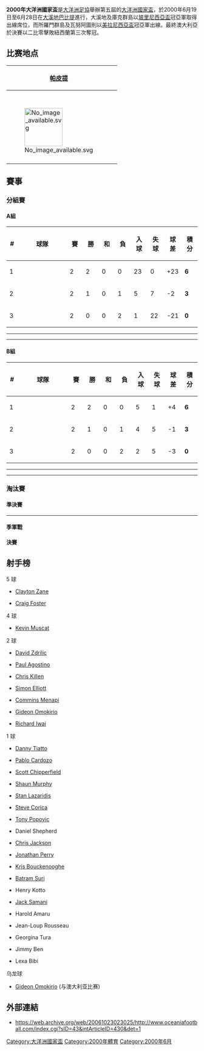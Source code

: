 {{Infobox 國際足球賽事賽季
| tourney_name     = 大洋洲國家盃
| year             = 2000年
| other_titles     = 2000 Coupe d'Océanie des nations <br> 2000 OFC Aibu te Fenua
| image            = 
| size             = 
| caption          = 
| edition          = 5
| country          = 大溪地
| defending_champ  = NZL
| dates            = 6月19日–6月28日
| num_teams        = 6 隊
| confederations   = 1
| venues           = 1
| cities           = 1
| champion         = AUS
| count            = 3
| second           = NZL
| third            = SOL
| fourth           = VAN
| matches          = 10
| goals            = 48
| attendance       = 
| top_scorer       = {{flagicon|AUS}} {{tsl|en|Craig Foster (footballer)|Craig Foster}}<br> {{flagicon|AUS}} {{tsl|en|Clayton Zane|Clayton Zane}}<br>（各 5 球）
| prevseason       = [[1998年大洋洲國家盃|1998]]
| nextseason       = [[2002年大洋洲國家盃|2002]]
}}

'''2000年大洋洲國家盃'''是[[大洋洲足協|大洋洲足協]]舉辦第五屆的[[大洋洲國家盃|大洋洲國家盃]]，於2000年6月19日至6月28日在[[大溪地|大溪地]][[巴比提|巴比提]]進行，大溪地及庫克群島以[[玻里尼西亞盃|玻里尼西亞盃]]冠亞軍取得出線席位，而所羅門群島及瓦努阿圖則以[[美拉尼西亞盃|美拉尼西亞盃]]冠亞軍出線。最終澳大利亞於決賽以二比零擊敗紐西蘭第三次奪冠。

==比赛地点==
{| class="wikitable" style="text-align:center;"
|-
!width="200"|[[帕皮提|帕皮提]]
! rowspan=16|
{{Location map+|French Polynesia|width=350|float=center|caption|places=
{{Location map~|French Polynesia|lat=-17.535|long=-149.569722|label=[[帕皮提|帕皮提]] |position=left}}}}
|-
|{{le|斯塔德·帕特剧院|Stade Pater Te Hono Nui}}
|-
|<small>{{Coord|17|32|24|S|149|33|7|W|display=inline|name=North Harbour Stadium}}</small>
|-
|[[File:No_image_available.svg|100px]]
|-
|}

== 賽事 ==
=== 分組賽 ===
==== A組 ====
{| style=border-collapse:collapse border=1 cellspacing=0 cellpadding=5 align=center
|- align=center bgcolor=#efefef
!width=15|#
!width=150|球隊
!width=30|賽
!width=30|勝
!width=30|和
!width=30|負
!width=30|入球
!width=30|失球
!width=30|球差
!width=30|積分
|- align=center bgcolor=DDEEFF
|1
|align=left|'''{{fb|AUS}}'''
|2||2||0||0||23||0||+23||'''6'''
|- align=center bgcolor=DDEEFF
|2
|align=left|'''{{fb|SOL}}'''
|2||1||0||1||5||7||-2||'''3'''
|- align=center 
|3
|align=left|{{fb|COK}}
|2||0||0||2||1||22||-21||'''0'''
|}

{{footballbox
|date = 6月19日 
|team1 = {{fb-rt|AUS}}
|score = 17–0
|report= 
|team2 = {{fb|COK}}
|goals1 = 
|goals2 = 
|stadium = 
}}
----
{{footballbox
|date = 6月21日 
|team1 = {{fb-rt|SOL}}
|score = 5–1
|report= 
|team2 = {{fb|COK}}
|goals1 = 
|goals2 = 
|stadium = 
}}
----
{{footballbox
|date = 6月23日
|team1 = {{fb-rt|AUS}}
|score = 6–0
|report=
|team2 = {{fb|SOL}}
|goals1 = 
|goals2 = 
|stadium = 
}}

==== B組 ====
{| style=border-collapse:collapse border=1 cellspacing=0 cellpadding=5 align=center
|- align=center bgcolor=#efefef
!width=15|#
!width=150|球隊
!width=30|賽
!width=30|勝
!width=30|和
!width=30|負
!width=30|入球
!width=30|失球
!width=30|球差
!width=30|積分
|- align=center bgcolor=DDEEFF
|1
|style="text-align:left;"|'''{{fb|NZL}}'''
|2||2||0||0||5||1||+4||'''6'''
|- align=center bgcolor=DDEEFF
|2 
|style="text-align:left;"|'''{{fb|VAN}}'''
|2||1||0||1||4||5||-1||'''3'''
|- align=center 
|3
|style="text-align:left;"|{{fb|TAH|name=大溪地}}
|2||0||0||2||2||5||-3||'''0'''
|}


{{footballbox
|date = 6月19日 
|team1 = {{fb-rt|NZL}}
|score = 2–0
|report= 
|team2 = {{fb|TAH|name=大溪地}}
|goals1 = 
|goals2 = 
|stadium = 
}}
----
{{footballbox
|date = 6月21日 
|team1 = {{fb-rt|NZL}}
|score = 3–1
|report= 
|team2 = {{fb|VAN}}
|goals1 = 
|goals2 = 
|stadium = 
}}
----
{{footballbox
|date = 6月23日 
|team1 = {{fb-rt|VAN}}
|score = 3–2
|report= 
|team2 = {{fb|TAH|name=大溪地}}
|goals1 = 
|goals2 = 
|stadium = 
}}

=== 淘汰賽 ===
==== 準決賽 ====
{{footballbox
|date = 6月25日 
|team1 = {{fb-rt|AUS}}
|score = 1–0
|report= 
|team2 = {{fb|VAN}}
|goals1 = 
|goals2 = 
|stadium = 
}}
----
{{footballbox
|date = 6月25日 
|team1 = {{fb-rt|NZL}}
|score = 2–0
|report= 
|team2 = {{fb|SOL}}
|goals1 = 
|goals2 = 
|stadium = 
}}

==== 季軍戰 ====
{{footballbox
|date = 6月28日 
|team1 = {{fb-rt|SOL}}
|score = 2–1
|report= 
|team2 = {{fb|VAN}}
|goals1 = 
|goals2 = 
|stadium = 
}}

==== 決賽 ====
{{footballbox
|date = 6月28日 
|team1 = {{fb-rt|AUS}}
|score = 2–0
|report= 
|team2 = {{fb|NZL}}
|goals1 = 
|goals2 = 
|stadium = 
}}
==射手榜==
;5 球
* {{flagicon|AUS}} [[Clayton_Zane|Clayton Zane]]
* {{flagicon|AUS}} [[Craig_Foster_(Australian_footballer)|Craig Foster]]
;4 球
* {{flagicon|AUS}} [[Kevin_Muscat|Kevin Muscat]]
;2 球
{{div col|colwidth=22em}}
* {{flagicon|AUS}} [[David_Zdrilic|David Zdrilic]]
* {{flagicon|AUS}} [[Paul_Agostino|Paul Agostino]]
* {{flagicon|NZL}} [[Chris_Killen|Chris Killen]]
* {{flagicon|NZL}} [[Simon_Elliott|Simon Elliott]]
* {{flagicon|SOL}} [[Commins_Menapi|Commins Menapi]]
* {{flagicon|SOL}} [[Gideon_Omokirio|Gideon Omokirio]]
* {{flagicon|VAN}} [[Richard_Iwai|Richard Iwai]]
{{div col end}}
;1 球
{{div col|colwidth=22em}}
* {{flagicon|AUS}} [[Danny_Tiatto|Danny Tiatto]]
* {{flagicon|AUS}} [[Pablo_Cardozo|Pablo Cardozo]]
* {{flagicon|AUS}} [[Scott_Chipperfield|Scott Chipperfield]]
* {{flagicon|AUS}} [[Shaun_Murphy_(footballer)|Shaun Murphy]]
* {{flagicon|AUS}} [[Stan_Lazaridis|Stan Lazaridis]]
* {{flagicon|AUS}} [[Steve_Corica|Steve Corica]]
* {{flagicon|AUS}} [[Tony_Popovic|Tony Popovic]]
* {{flagicon|COK}} Daniel Shepherd
* {{flagicon|NZL}} [[Chris_Jackson_(New_Zealand_footballer)|Chris Jackson]]
* {{flagicon|NZL}} [[Jonathan_Perry_(footballer)|Jonathan Perry]]
* {{flagicon|NZL}} [[Kris_Bouckenooghe|Kris Bouckenooghe]]
* {{flagicon|SOL}} [[Batram_Suri|Batram Suri]]
* {{flagicon|SOL}} Henry Kotto
* {{flagicon|SOL}} [[Jack_Samani|Jack Samani]]
* {{flagicon|TAH}} Harold Amaru
* {{flagicon|TAH}} Jean-Loup Rousseau
* {{flagicon|VAN}} Georgina Tura
* {{flagicon|VAN}} Jimmy Ben
* {{flagicon|VAN}} Lexa Bibi
{{div col end}}
;乌龙球
* {{flagicon|SOL}} [[Gideon_Omokirio|Gideon Omokirio]] (与澳大利亚比赛)

== 外部連結 ==
* https://web.archive.org/web/20061023023025/http://www.oceaniafootball.com/index.cgi?sID=43&intArticleID=430&det=1

{{大洋洲國家盃}}
{{國際足球}}

[[Category:大洋洲國家盃|Category:大洋洲國家盃]]
[[Category:2000年體育|Category:2000年體育]]
[[Category:2000年6月|Category:2000年6月]]